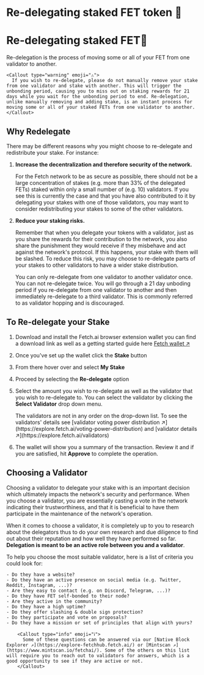 
# Re-delegating staked FET token 👥

# Re-delegating staked FET👥

Re-delegation is the process of moving some or all of your FET from one validator to another.

    <Callout type="warning" emoji="⚠️">
      If you wish to re-delegate, please do not manually remove your stake from one validator and stake with another. This will trigger the unbonding period, causing you to miss out on staking rewards for 21 days while you wait for the unbonding period to end. Re-delegation, unlike manually removing and adding stake, is an instant process for moving some or all of your staked FETs from one validator to another.
    </Callout>

## Why Redelegate

There may be different reasons why you might choose to re-delegate and redistribute your stake. For instance:

1. **Increase the decentralization and therefore security of the network.**

   For the Fetch network to be as secure as possible, there should not be a large concentration of stakes (e.g. more than 33% of the delegated FETs) staked within only a small number of (e.g. 10) validators. If you see this is currently the case and that you have also contributed to it by delegating your stakes with one of those validators, you may want to consider redistributing your stakes to some of the other validators.

2. **Reduce your staking risks.**

   Remember that when you delegate your tokens with a validator, just as you share the rewards for their contribution to the network, you also share the punishment they would receive if they misbehave and act against the network's protocol. If this happens, your stake with them will be slashed. To reduce this risk, you may choose to re-delegate parts of your stakes to other validators to have a wider stake distribution.

    <Callout type="info" emoji="ℹ️">
      You can only re-delegate from one validator to another validator once. You can not re-delegate twice. You will go through a 21 day unboding period if you re-delegate from one validator to another and then immediately re-delegate to a third validator. This is commonly referred to as validator hopping and is discouraged.
    </Callout>

## To Re-delegate your Stake

1. Download and install the Fetch.ai browser extension wallet you can find a download link as well as a getting started guide here [Fetch wallet ↗️](/guides/fetch-network/fetch-wallet/fetch-wallet-getting-started)
2. Once you've set up the wallet click the **Stake** button
3. From there hover over and select **My Stake** 
4. Proceed by selecting the **Re-delegate** option
5. Select the amount you wish to re-delegate as well as the validator that you wish to re-delegate to. You can select the validator by clicking the **Select Validator** drop down menu.

   <Callout type="info" emoji="ℹ️">
     The validators are not in any order on the drop-down list. To see the validators' details see [validator voting power distribution ↗️](https://explore.fetch.ai/voting-power-distribution) and [validator details ↗️](https://explore.fetch.ai/validators)
   </Callout>

6. The wallet will show you a summary of the transaction. Review it and if you are satisfied, hit **Approve** to complete the operation.

## Choosing a Validator

Choosing a validator to delegate your stake with is an important decision which ultimately impacts the network's security and performance. When you choose a validator, you are essentially casting a vote in the network indicating their trustworthiness, and that it is beneficial to have them participate in the maintenance of the network's operation.

When it comes to choose a validator, it is completely up to you to research about the delegators thus to do your own research and due diligence to find out about their reputation and how well they have performed so far. **Delegation is meant to be an active role between you and a validator**.

To help you choose the most suitable validator, here is a list of criteria you could look for:

    - Do they have a website?
    - Do they have an active presence on social media (e.g. Twitter, Reddit, Instagram, ...)?
    - Are they easy to contact (e.g. on Discord, Telegram, ...)?
    - Do they have FET self-bonded to their node?
    - Are they active in the community?
    - Do they have a high uptime?
    - Do they offer slashing & double sign protection?
    - Do they participate and vote on proposals?
    - Do they have a mission or set of principles that align with yours?

        <Callout type="info" emoji="ℹ️">
          Some of these questions can be answered via our [Native Block Explorer ↗️](https://explore-fetchhub.fetch.ai/) or [Mintscan ↗️](https://www.mintscan.io/fetchai/). Some of the others on this list will require you to reach out to validators for answers, which is a good opportunity to see if they are active or not.
        </Callout>
